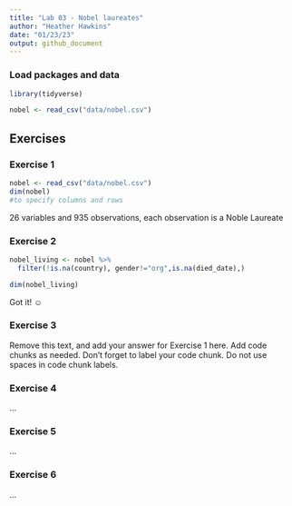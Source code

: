 ```yaml
---
title: "Lab 03 - Nobel laureates"
author: "Heather Hawkins"
date: "01/23/23"
output: github_document
---
```


### Load packages and data

```r
library(tidyverse) 
```

```r
nobel <- read_csv("data/nobel.csv")
```

## Exercises

### Exercise 1

```r
nobel <- read_csv("data/nobel.csv")
dim(nobel)
#to specify columns and rows
```

26 variables and 935 observations, each observation is a Noble Laureate

### Exercise 2


```r
nobel_living <- nobel %>%
  filter(!is.na(country), gender!="org",is.na(died_date),)

dim(nobel_living)
```

Got it! ☺️

### Exercise 3

Remove this text, and add your answer for Exercise 1 here.
Add code chunks as needed.
Don't forget to label your code chunk.
Do not use spaces in code chunk labels.

### Exercise 4

...

### Exercise 5

...

### Exercise 6

...
